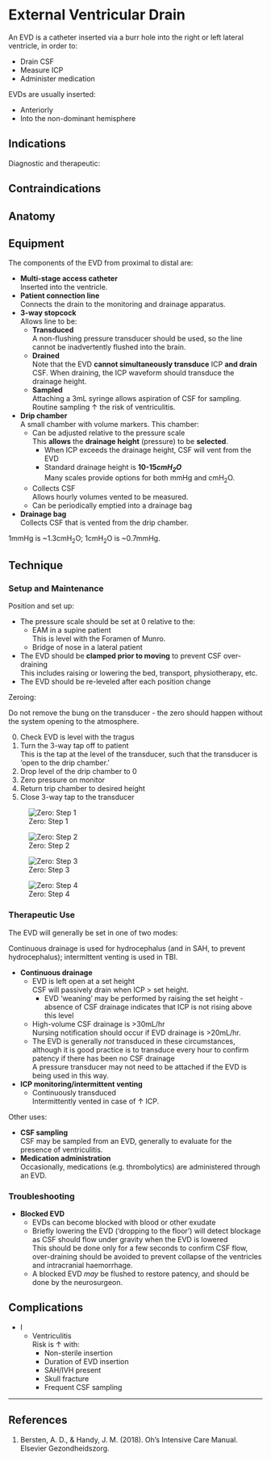 # External Ventricular Drain

An EVD is a catheter inserted via a burr hole into the right or left lateral ventricle, in order to:

* Drain CSF
* Measure ICP
* Administer medication

:::column-margin
EVDs are usually inserted:

* Anteriorly
* Into the non-dominant hemisphere
:::


## Indications

Diagnostic and therapeutic:

## Contraindications

## Anatomy

## Equipment

The components of the EVD from proximal to distal are:

* **Multi-stage access catheter**\
Inserted into the ventricle.
* **Patient connection line**\
Connects the drain to the monitoring and drainage apparatus.
* **3-way stopcock**\
Allows line to be:
	* **Transduced**\
	A non-flushing pressure transducer should be used, so the line cannot be inadvertently flushed into the brain.
	* **Drained**\
	Note that the EVD **cannot simultaneously transduce** ICP **and drain** CSF. When draining, the ICP waveform should transduce the drainage height.
	* **Sampled**\
	Attaching a 3mL syringe allows aspiration of CSF for sampling. Routine sampling ↑ the risk of ventriculitis.
* **Drip chamber**\
A small chamber with volume markers. This chamber:
	* Can be adjusted relative to the pressure scale\
	This **allows** the **drainage height** (pressure) to be **selected**.
		* When ICP exceeds the drainage height, CSF will vent from the EVD
		* Standard drainage height is **10-15*cmH~2~O***\
		Many scales provide options for both mmHg and cmH~2~O. 
	* Collects CSF\
	Allows hourly volumes vented to be measured.
	* Can be periodically emptied into a drainage bag
* **Drainage bag**\
Collects CSF that is vented from the drip chamber.

:::column-margin
1mmHg is \~1.3cmH~2~O; 1cmH~2~O is \~0.7mmHg.
:::

## Technique

### Setup and Maintenance

Position and set up:

* The pressure scale should be set at 0 relative to the:
	* EAM in a supine patient\
	This is level with the Foramen of Munro.
	* Bridge of nose in a lateral patient
* The EVD should be **clamped prior to moving** to prevent CSF over-draining\
This includes raising or lowering the bed, transport, physiotherapy, etc.
* The EVD should be re-leveled after each position change


Zeroing:

:::column-margin
:::priority
Do not remove the bung on the transducer - the zero should happen without the system opening to the atmosphere.
:::
:::

0. Check EVD is level with the tragus
1. Turn the 3-way tap off to patient\
This is the tap at the level of the transducer, such that the transducer is 'open to the drip chamber.'
2. Drop level of the drip chamber to 0
3. Zero pressure on monitor
4. Return trip chamber to desired height
5. Close 3-way tap to the transducer

:::column-margin
![Zero: Step 1](/resources/evdzero1.jpg)
:::

:::column-margin
![Zero: Step 2](/resources/evdzero2.jpg)
:::

:::column-margin
![Zero: Step 3](/resources/evdzero3.jpg)
:::

:::column-margin
![Zero: Step 4](/resources/evdzero4.jpg)
:::

### Therapeutic Use

The EVD will generally be set in one of two modes:

:::column-margin
Continuous drainage is used for hydrocephalus (and in SAH, to prevent hydrocephalus); intermittent venting is used in TBI.
:::

* **Continuous drainage**\
	* EVD is left open at a set height\
	CSF will passively drain when ICP > set height.
		* EVD 'weaning' may be performed by raising the set height - absence of CSF drainage indicates that ICP is not rising above this level
	* High-volume CSF drainage is >30mL/hr\
	Nursing notification should occur if EVD drainage is >20mL/hr.
	* The EVD is generally *not* transduced in these circumstances, although it is good practice is to transduce every hour to confirm patency if there has been no CSF drainage\
	A pressure transducer may not need to be attached if the EVD is being used in this way.
* **ICP monitoring/intermittent venting**\
	* Continuously transduced\
	Intermittently vented in case of ↑ ICP.

Other uses:

* **CSF sampling**\
CSF may be sampled from an EVD, generally to evaluate for the presence of ventriculitis.
* **Medication administration**\
Occasionally, medications (e.g. thrombolytics) are administered through an EVD.


### Troubleshooting

* **Blocked EVD**
	* EVDs can become blocked with blood or other exudate
	* Briefly lowering the EVD ('dropping to the floor') will detect blockage as CSF should flow under gravity when the EVD is lowered\
	This should be done only for a few seconds to confirm CSF flow, over-draining should be avoided to prevent collapse of the ventricles and intracranial haemorrhage. 
	* A blocked EVD *may* be flushed to restore patency, and should be done by the neurosurgeon.

## Complications

* I
	* Ventriculitis\
	Risk is ↑ with:
		* Non-sterile insertion
		* Duration of EVD insertion
		* SAH/IVH present
		* Skull fracture
		* Frequent CSF sampling

---

## References

1. Bersten, A. D., & Handy, J. M. (2018). Oh’s Intensive Care Manual. Elsevier Gezondheidszorg.